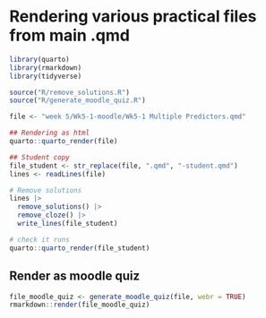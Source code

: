 
# Rendering various practical files from main .qmd

```r
library(quarto)
library(rmarkdown)
library(tidyverse)

source("R/remove_solutions.R")
source("R/generate_moodle_quiz.R")

file <- "week 5/Wk5-1-moodle/Wk5-1 Multiple Predictors.qmd"

## Rendering as html
quarto::quarto_render(file)

## Student copy
file_student <- str_replace(file, ".qmd", "-student.qmd")
lines <- readLines(file)

# Remove solutions
lines |>
  remove_solutions() |>
  remove_cloze() |>
  write_lines(file_student)

# check it runs
quarto::quarto_render(file_student)
```

## Render as moodle quiz
```r
file_moodle_quiz <- generate_moodle_quiz(file, webr = TRUE)
rmarkdown::render(file_moodle_quiz)
  
```
